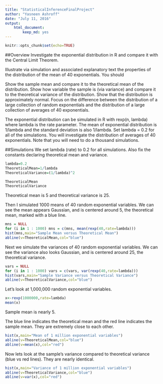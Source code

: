 ---
title: "StatisticalInferenceFinalProject"
author: "Yasneen Ashroff"
date: "July 11, 2016"
output: 
    html_document: 
        keep_md: yes
---
```{r setup,include=FALSE,echo=FALSE}
knitr::opts_chunk$set(echo=TRUE)
```
##Overview
Investigate the exponential distribution in R and compare it with the Central Limit Theorem. 

Illustrate via simulation and associated explanatory text the properties of the distribution of the mean of 40 exponentials. You should

Show the sample mean and compare it to the theoretical mean of the distribution.
Show how variable the sample is (via variance) and compare it to the theoretical variance of the distribution.
Show that the distribution is approximately normal. Focus on the difference between the distribution of a large collection of random exponentials and the distribution of a large collection of averages of 40 exponentials.

The exponential distribution can be simulated in R with rexp(n, lambda) where lambda is the rate parameter. The mean of exponential distribution is 1/lambda and the standard deviation is also 1/lambda. Set lambda = 0.2 for all of the simulations. You will investigate the distribution of averages of 40 exponentials. Note that you will need to do a thousand simulations.


##Simulations
We set lambda (rate) to 0.2 for all simulations.  Also fix the constants declaring theoretical mean and variance. 
```{r}
lambda=0.2
TheoreticalMean=1/lambda
TheoreticalVariance=(1/lambda)^2

TheoreticalMean
TheoreticalVariance
```
Theoretical mean is 5 and theoretical variance is 25.

Then I simulated 1000 means of 40 random exponential variables. We can see the mean appears Gaussian, and is centered around 5, the theoretical mean, marked with a blue line.
```{r}
mns = NULL
for (i in 1 : 1000) mns = c(mns, mean(rexp(40,rate=lambda)))
hist(mns,main="Sample Mean versus Theoretical Mean")
abline(v=TheoreticalMean,col="blue")
```

Next we simulate the variances of 40 random exponential variables. We can see the variance also looks Gaussian, and is centered around 25, the theoretical variance.

```{r}
vars = NULL
for (i in 1 : 1000) vars = c(vars, var(rexp(40,rate=lambda)))
hist(vars,main="Sample Variance versus Theoretical Variance")
abline(v=TheoreticalVariance,col="blue")
```

Let's look at 1,000,000 random exponential variables. 
```{r}
x<-rexp(1000000,rate=lambda)
mean(x)
```
Sample mean is nearly 5.

The blue line indicates the theoretical mean and the red line indicates the sample mean. They are extremely close to each other.
```{r}
hist(x,main="Mean of 1 million exponential variables")
abline(v=TheoreticalMean,col="blue")
abline(v=mean(x),col="red")
```

Now lets look at the sample's variance compared to theoretical variance (blue vs red lines). They are nearly identical.
```{r}
hist(x,main="Variance of 1 million exponential variables")
abline(v=TheoreticalVariance,col="blue")
abline(v=var(x),col="red")
```